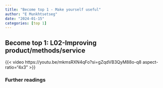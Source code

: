 ```yaml
---
title: "Become top 1 - Make yourself useful"
author: "E Munkhtsetseg"
date: "2024-01-15"
categories: [top 1]
---
```

## Become top 1: L02-Improving product/methods/service


{{< video https://youtu.be/mkmsRXN4qFo?si=gZqdVB3QyM88o-q8 aspect-ratio="4x3" >}}

### Further readings